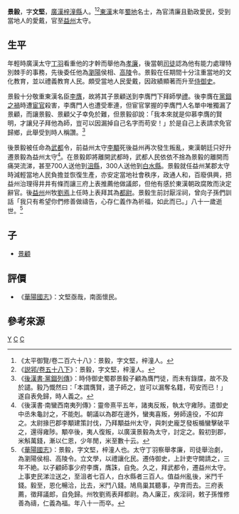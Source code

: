 '''景毅'''{{BD|？年||？年||catIdx=C}}，字'''文堅'''，[[廣漢郡|廣漢]][[梓潼縣|梓潼縣]]人。<ref>《太平御覽/卷二百六十八》：景毅，字文堅，梓潼人。</ref><ref>《[[:s:説郛_(四庫全書本)/卷058下|説郛/卷五十八下]]》：景毅，字文堅，梓潼人。</ref>[[東漢|東漢]]末年[[蜀地|蜀地]]名士，為官清廉且勤政愛民，受到當地人的愛戴，官至[[益州|益州]]太守。

==生平==
年輕時廣漢太守[[丁羽|丁羽]]看重他的才幹而舉他為[[孝廉|孝廉]]，後當朝[[司徒|司徒]]認為他有能力處理特別棘手的事務，先後委任他為[[瀏陽|瀏陽]]侯相、[[高陵|高陵]]令。景毅在任期間十分注重當地的文化教育，並以禮義教育人民。頗受當地人民愛戴，因政績顯著而升至[[侍御史|侍御史]]。

景毅十分敬重東漢名臣[[李膺|李膺]]，故將其子景顧送到李膺門下拜師學[[禮|禮]]。後李膺在[[黨錮之禍|黨錮之禍]]時遭[[宦官|宦官]]殺害，李膺門人也遭受牽連，但宦官掌握的李膺門人名單中唯獨漏了景顧，而讓景毅、景顧父子幸免於難，但景毅卻說：「我本來就是仰慕李膺的賢明，才讓兒子拜他為師，豈可以因漏掉自己名字而苟安！」於是自己上表請求免官歸鄉，此舉受到時人稱讚。<ref>《[[:s:後漢書/卷67|後漢書·黨錮列傳]]》：時侍御史蜀郡景毅子顧為膺門徒，而未有錄牒，故不及於譴。毅乃慨然曰：「本謂膺賢，遣子師之，豈可以漏奪名籍，苟安而已！」遂自表免歸，時人義之。 </ref>

後景毅被任命為[[武都|武都]]令，前益州太守[[李顒|李顒]]死後益州再次發生叛亂，東漢朝廷只好升遷景毅為益州太守<ref>《後漢書‧南蠻西南夷列傳》：靈帝熹平五年，諸夷反叛，執太守雍陟。遣御史中丞朱龜討之，不能剋。朝議以為郡在邊外，蠻夷喜叛，勞師遠役，不如弃之。太尉掾巴郡李顒建策討伐，乃拜顒益州太守，與刺史龐芝發板楯蠻擊破平之，還得雍陟。顒卒後，夷人復叛，以廣漢景毅為太守，討定之。毅初到郡，米斛萬錢，漸以仁恩，少年閒，米至數十云。</ref>。在景毅即將離開武都時，武都人民依依不捨為景毅的離開而痛哭流涕，甚至700人送他到[[沮縣|沮縣]]，300人送他到[[白水縣|白水縣]]。景毅就任益州某郡太守時減輕當地人民負擔並恢復生產，亦安定當地社會秩序，政通人和，百廢俱興，把益州治理得井井有條而讓三府上表推薦他做議郎，但他有感於東漢朝政腐敗而決定辭官。後[[益州|益州]]州牧[[劉焉_(益州牧)|劉焉]]上任時上表拜其為[[都尉|都尉]]。景毅生前討厭淫祠，曾向子孫們訓話「我只有希望你們修善做禱告，心存仁義作為祈福，如此而已。」八十一歲逝世。<ref>《[[:s:華陽國志_(四庫全書本)/卷10下|華陽國志]]》：景毅，字文堅，梓潼人也。太守丁羽察舉孝廉，司徒舉治劇，為瀏陽侯相、高陵令。立文學，以禮讓化民。遷侍御史，上計吏守闕請之，三年不絶。以子顧師事少府李膺，膺誅，自免。久之，拜武都令，遷益州太守。上事吏民涕泣送之，至沮者七百人，白水縣者三百人。值益州亂後，米鬥千錢。毅至，恩化暢洽，比去，米鬥八錢。鳩鳥巢其聽事，孕育而去。三府表薦，徵拜議郎，自免歸。州牧劉焉表拜都尉。為人廉正，疾淫祠，敕子孫惟修善為禱，仁義為福。年八十一而卒。</ref>

==子==
*[[景顧|景顧]]
==評價==
*《[[:s:華陽國志_(四庫全書本)/卷10下|華陽國志]]》：文堅亟哉，南面懷民。
==參考來源==
[[Category:景姓|Y]]
[[Category:東漢太守|C]]
[[Category:梓潼人|C]]